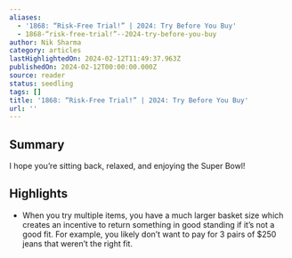 ```yaml
---
aliases:
  - '1868: “Risk-Free Trial!” | 2024: Try Before You Buy'
  - 1868-“risk-free-trial!”--2024-try-before-you-buy
author: Nik Sharma
category: articles
lastHighlightedOn: 2024-02-12T11:49:37.963Z
publishedOn: 2024-02-12T00:00:00.000Z
source: reader
status: seedling
tags: []
title: '1868: “Risk-Free Trial!” | 2024: Try Before You Buy'
url: ''
---
```

## Summary

I hope you’re sitting back, relaxed, and enjoying the Super Bowl!

## Highlights

- When you try multiple items, you have a much larger basket size which creates an incentive to return something in good standing if it’s not a good fit. For example, you likely don’t want to pay for 3 pairs of $250 jeans that weren’t the right fit.
